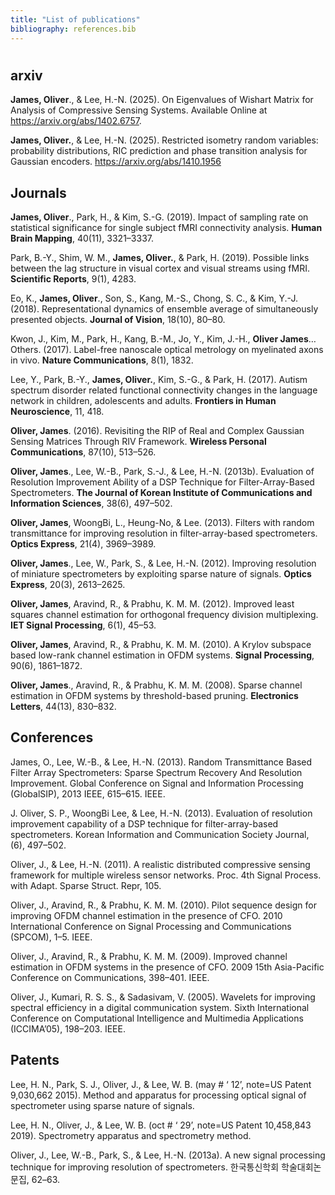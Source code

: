```yaml
---
title: "List of publications" 
bibliography: references.bib 
---
```


# 

## arxiv

**James, Oliver**., & Lee, H.-N. (2025). On Eigenvalues of Wishart Matrix for Analysis of Compressive Sensing Systems. Available Online at <https://arxiv.org/abs/1402.6757>.

**James, Oliver.**, & Lee, H.-N. (2025). Restricted isometry random variables: probability distributions, RIC prediction and phase transition analysis for Gaussian encoders. <https://arxiv.org/abs/1410.1956>

## Journals {#sec-journals}

**James, Oliver**., Park, H., & Kim, S.-G. (2019). Impact of sampling rate on statistical significance for single subject fMRI connectivity analysis. **Human Brain Mapping**, 40(11), 3321–3337.

Park, B.-Y., Shim, W. M., **James, Oliver.**, & Park, H. (2019). Possible links between the lag structure in visual cortex and visual streams using fMRI. **Scientific Reports**, 9(1), 4283.

Eo, K., **James, Oliver**., Son, S., Kang, M.-S., Chong, S. C., & Kim, Y.-J. (2018). Representational dynamics of ensemble average of simultaneously presented objects. **Journal of Vision**, 18(10), 80–80.

Kwon, J., Kim, M., Park, H., Kang, B.-M., Jo, Y., Kim, J.-H., **Oliver James**… Others. (2017). Label-free nanoscale optical metrology on myelinated axons in vivo. **Nature Communications**, 8(1), 1832.

Lee, Y., Park, B.-Y., **James, Oliver.**, Kim, S.-G., & Park, H. (2017). Autism spectrum disorder related functional connectivity changes in the language network in children, adolescents and adults. **Frontiers in Human Neuroscience**, 11, 418.

**Oliver, James**. (2016). Revisiting the RIP of Real and Complex Gaussian Sensing Matrices Through RIV Framework. **Wireless Personal Communications**, 87(10), 513–526.

**Oliver, James**., Lee, W.-B., Park, S.-J., & Lee, H.-N. (2013b). Evaluation of Resolution Improvement Ability of a DSP Technique for Filter-Array-Based Spectrometers. **The Journal of Korean Institute of Communications and Information Sciences**, 38(6), 497–502.

**Oliver, James**, WoongBi, L., Heung-No, & Lee. (2013). Filters with random transmittance for improving resolution in filter-array-based spectrometers. **Optics Express**, 21(4), 3969–3989.

**Oliver, James**., Lee, W., Park, S., & Lee, H.-N. (2012). Improving resolution of miniature spectrometers by exploiting sparse nature of signals. **Optics Express**, 20(3), 2613–2625.

**Oliver, James**, Aravind, R., & Prabhu, K. M. M. (2012). Improved least squares channel estimation for orthogonal frequency division multiplexing. **IET Signal Processing**, 6(1), 45–53.

**Oliver, James**, Aravind, R., & Prabhu, K. M. M. (2010). A Krylov subspace based low-rank channel estimation in OFDM systems. **Signal Processing**, 90(6), 1861–1872.

**Oliver, James**., Aravind, R., & Prabhu, K. M. M. (2008). Sparse channel estimation in OFDM systems by threshold-based pruning. **Electronics Letters**, 44(13), 830–832.

## Conferences

James, O., Lee, W.-B., & Lee, H.-N. (2013). Random Transmittance Based Filter Array Spectrometers: Sparse Spectrum Recovery And Resolution Improvement. Global Conference on Signal and Information Processing (GlobalSIP), 2013 IEEE, 615–615. IEEE.

J. Oliver, S. P., WoongBi Lee, & Lee, H.-N. (2013). Evaluation of resolution improvement capability of a DSP technique for filter-array-based spectrometers. Korean Information and Communication Society Journal, (6), 497–502.

Oliver, J., & Lee, H.-N. (2011). A realistic distributed compressive sensing framework for multiple wireless sensor networks. Proc. 4th Signal Process. with Adapt. Sparse Struct. Repr, 105.

Oliver, J., Aravind, R., & Prabhu, K. M. M. (2010). Pilot sequence design for improving OFDM channel estimation in the presence of CFO. 2010 International Conference on Signal Processing and Communications (SPCOM), 1–5. IEEE.

Oliver, J., Aravind, R., & Prabhu, K. M. M. (2009). Improved channel estimation in OFDM systems in the presence of CFO. 2009 15th Asia-Pacific Conference on Communications, 398–401. IEEE.

Oliver, J., Kumari, R. S. S., & Sadasivam, V. (2005). Wavelets for improving spectral efficiency in a digital communication system. Sixth International Conference on Computational Intelligence and Multimedia Applications (ICCIMA’05), 198–203. IEEE.

## Patents 

Lee, H. N., Park, S. J., Oliver, J., & Lee, W. B. (may \# ‘ 12’, note=US Patent 9,030,662 2015). Method and apparatus for processing optical signal of spectrometer using sparse nature of signals.

Lee, H. N., Oliver, J., & Lee, W. B. (oct \# ‘ 29’, note=US Patent 10,458,843 2019). Spectrometry apparatus and spectrometry method.

Oliver, J., Lee, W.-B., Park, S., & Lee, H.-N. (2013a). A new signal processing technique for improving resolution of spectrometers. 한국통신학회 학술대회논문집, 62–63.
